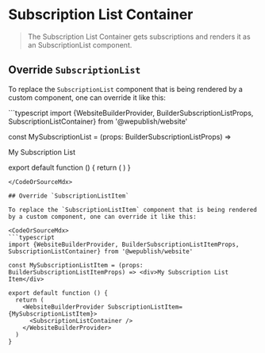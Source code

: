 
<Meta of={stories} />

# Subscription List Container

> The Subscription List Container gets subscriptions and renders it as an <LinkTo kind="Components/SubscriptionList" story="Default">SubscriptionList component</LinkTo>.

## Override `SubscriptionList`

To replace the `SubscriptionList` component that is being rendered by a custom component, one can override it like this:

<CodeOrSourceMdx>
```typescript
import {WebsiteBuilderProvider, BuilderSubscriptionListProps, SubscriptionListContainer} from '@wepublish/website'

const MySubscriptionList = (props: BuilderSubscriptionListProps) => <div>My Subscription List</div>

export default function () {
  return (
    <WebsiteBuilderProvider SubscriptionList={MySubscriptionList}>
      <SubscriptionListContainer />
    </WebsiteBuilderProvider>
  )
}
```
</CodeOrSourceMdx>

## Override `SubscriptionListItem`

To replace the `SubscriptionListItem` component that is being rendered by a custom component, one can override it like this:

<CodeOrSourceMdx>
```typescript
import {WebsiteBuilderProvider, BuilderSubscriptionListItemProps, SubscriptionListContainer} from '@wepublish/website'

const MySubscriptionListItem = (props: BuilderSubscriptionListItemProps) => <div>My Subscription List Item</div>

export default function () {
  return (
    <WebsiteBuilderProvider SubscriptionListItem={MySubscriptionListItem}>
      <SubscriptionListContainer />
    </WebsiteBuilderProvider>
  )
}
```
</CodeOrSourceMdx>

<Canvas>
  <Story of={stories.Default} />
</Canvas>
